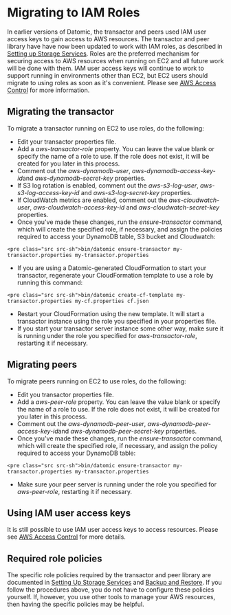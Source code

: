 Migrating to IAM Roles
======================

In earlier versions of Datomic, the transactor and peers used IAM user access keys to gain access to AWS resources. The transactor and peer library have have now been updated to work with IAM roles, as described in [Setting up Storage Services](../overview/storage.html). Roles are the preferred mechanism for securing access to AWS resources when running on EC2 and all future work will be done with them. IAM user access keys will continue to work to support running in environments other than EC2, but EC2 users should migrate to using roles as soon as it's convenient. Please see [AWS Access Control](../operation/aws-access-control.html) for more information.

Migrating the transactor
------------------------

To migrate a transactor running on EC2 to use roles, do the following:

- Edit your transactor properties file.
- Add a *aws-transactor-role* property. You can leave the value blank or specify the name of a role to use. If the role does not exist, it will be created for you later in this process.
- Comment out the *aws-dynamodb-user*, *aws-dynamodb-access-key-id*and *aws-dynamodb-secret-key* properties.
- If S3 log rotation is enabled, comment out the *aws-s3-log-user*, *aws-s3-log-access-key-id* and *aws-s3-log-secret-key* properties.
- If CloudWatch metrics are enabled, comment out the *aws-cloudwatch-user*, *aws-cloudwatch-access-key-id* and *aws-cloudwatch-secret-key* properties.
- Once you've made these changes, run the *ensure-transactor* command, which will create the specified role, if necessary, and assign the policies required to access your DynamoDB table, S3 bucket and Cloudwatch:

```
<pre class="src src-sh">bin/datomic ensure-transactor my-transactor.properties my-transactor.properties
```



- If you are using a Datomic-generated CloudFormation to start your transactor, regenerate your CloudFormation template to use a role by running this command:

```
<pre class="src src-sh">bin/datomic create-cf-template my-transactor.properties my-cf.properties cf.json
```



- Restart your CloudFormation using the new template. It will start a transactor instance using the role you specified in your properties file.
- If you start your transactor server instance some other way, make sure it is running under the role you specified for *aws-transactor-role*, restarting it if necessary.





Migrating peers
---------------

To migrate peers running on EC2 to use roles, do the following:

- Edit you transactor properties file.
- Add a *aws-peer-role* property. You can leave the value blank or specify the name of a role to use. If the role does not exist, it will be created for you later in this process.
- Comment out the *aws-dynamodb-peer-user*, *aws-dynamodb-peer-access-key-id*and *aws-dynamodb-peer-secret-key* properties.
- Once you've made these changes, run the *ensure-transactor* command, which will create the specified role, if necessary, and assign the policy required to access your DynamoDB table:

```
<pre class="src src-sh">bin/datomic ensure-transactor my-transactor.properties my-transactor.properties
```



- Make sure your peer server is running under the role you specified for *aws-peer-role*, restarting it if necessary.





Using IAM user access keys
--------------------------

It is still possible to use IAM user access keys to access resources. Please see [AWS Access Control](../operation/aws-access-control.html) for more details.





Required role policies
----------------------

The specific role policies required by the transactor and peer library are documented in [Setting Up Storage Services](../overview/storage.html) and [Backup and Restore](../operation/backup.html). If you follow the procedures above, you do not have to configure these policies yourself. If, however, you use other tools to manage your AWS resources, then having the specific policies may be helpful.